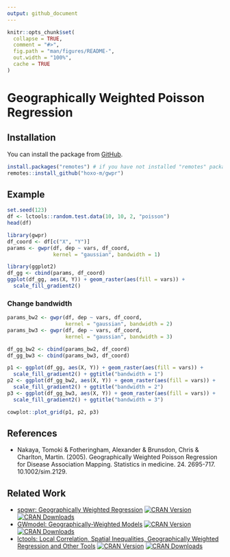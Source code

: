 ```yaml
---
output: github_document
---
```


<!-- README.md is generated from README.Rmd. Please edit that file -->

```r
knitr::opts_chunk$set(
  collapse = TRUE,
  comment = "#>",
  fig.path = "man/figures/README-",
  out.width = "100%",
  cache = TRUE
)
```

# Geographically Weighted Poisson Regression

<!-- badges: start -->
<!-- badges: end -->

## Installation

You can install the package from [GitHub](https://github.com/hoxo-m/gwpr).

```r
install.packages("remotes") # if you have not installed "remotes" package
remotes::install_github("hoxo-m/gwpr")
```

## Example

```r
set.seed(123)
df <- lctools::random.test.data(10, 10, 2, "poisson")
head(df)
```

```r
library(gwpr)
df_coord <- df[c("X", "Y")]
params <- gwpr(df, dep ~ vars, df_coord,
               kernel = "gaussian", bandwidth = 1)
```

```r
library(ggplot2)
df_gg <- cbind(params, df_coord)
ggplot(df_gg, aes(X, Y)) + geom_raster(aes(fill = vars)) +
  scale_fill_gradient2()
```

### Change bandwidth

```r
params_bw2 <- gwpr(df, dep ~ vars, df_coord,
                   kernel = "gaussian", bandwidth = 2)
params_bw3 <- gwpr(df, dep ~ vars, df_coord,
                   kernel = "gaussian", bandwidth = 3)
```

```r
df_gg_bw2 <- cbind(params_bw2, df_coord)
df_gg_bw3 <- cbind(params_bw3, df_coord)

p1 <- ggplot(df_gg, aes(X, Y)) + geom_raster(aes(fill = vars)) +
  scale_fill_gradient2() + ggtitle("bandwidth = 1")
p2 <- ggplot(df_gg_bw2, aes(X, Y)) + geom_raster(aes(fill = vars)) +
  scale_fill_gradient2() + ggtitle("bandwidth = 2")
p3 <- ggplot(df_gg_bw3, aes(X, Y)) + geom_raster(aes(fill = vars)) +
  scale_fill_gradient2() + ggtitle("bandwidth = 3")

cowplot::plot_grid(p1, p2, p3)
```

## References

- Nakaya, Tomoki & Fotheringham, Alexander & Brunsdon, Chris & Charlton, Martin. (2005). Geographically Weighted Poisson Regression for Disease Association Mapping. Statistics in medicine. 24. 2695-717. 10.1002/sim.2129. 

## Related Work

- [spgwr: Geographically Weighted Regression](https://cran.r-project.org/package=spgwr)
[![CRAN Version](http://www.r-pkg.org/badges/version-ago/spgwr)](https://cran.r-project.org/package=spgwr)
[![CRAN Downloads](https://cranlogs.r-pkg.org/badges/spgwr)](https://cran.r-project.org/package=spgwr)
- [GWmodel: Geographically-Weighted Models](https://cran.r-project.org/package=GWmodel)
[![CRAN Version](http://www.r-pkg.org/badges/version-ago/GWmodel)](https://cran.r-project.org/package=GWmodel)
[![CRAN Downloads](https://cranlogs.r-pkg.org/badges/GWmodel)](https://cran.r-project.org/package=GWmodel)
- [lctools: Local Correlation, Spatial Inequalities, Geographically Weighted Regression and Other Tools](https://cran.r-project.org/package=lctools)
[![CRAN Version](http://www.r-pkg.org/badges/version-ago/lctools)](https://cran.r-project.org/package=lctools)
[![CRAN Downloads](https://cranlogs.r-pkg.org/badges/lctools)](https://cran.r-project.org/package=lctools)

